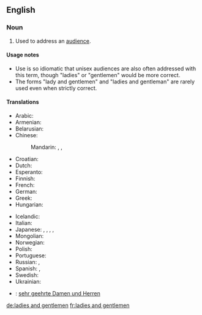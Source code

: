 ==English==

===Noun===
{{en-plural-noun|[[ladies]] and [[gentlemen]]}}

# {{idiom}} Used to address an [[audience]].

====Usage notes====
* Use is so idiomatic that unisex audiences are also often addressed with this term, though "ladies" or "gentlemen" would be more correct.
* The forms "lady and gentlemen" and "ladies and gentleman" are rarely used even when strictly correct.

====Translations====
{{trans-top|used to address an audience}}
* Arabic: {{t|ar|سيداتي وسادتي|tr=sayyidaati wa-saadati}}
* Armenian: {{t-|hy|տիկնայք և պարոնայք|tr=tiknayk’ ev paronayk’}}
* Belarusian: {{t|be|панства|p|tr=pánstva|xs=Belarusian}}
* Chinese:
*: Mandarin: {{t|cmn|女士們，先生們|sc=Hani}},  {{t|cmn|女士们，先生们|tr=nǚshìmen, xiānshengmen|sc=Hani}},  {{qualifier|everyone, ladies and gentlemen}} {{t|cmn|各位|tr=gèwèi|sc=Hani}}
* Croatian: {{t-|hr|dame i gospodo}}
* Dutch: {{t-|nl|dames en heren}}
* Esperanto: {{t-|eo|Gesinjoroj|xs=Esperanto}}
* Finnish: {{t-|fi|hyvät naiset ja herrat}}
* French: {{t+|fr|Mesdames et Messieurs}}
* German: {{t-|de|meine Damen und Herren}}
* Greek: {{t-|el|Κυρίες και κύριοι|tr=Kiríes ke kírii}}
* Hungarian: {{t-|hu|hölgyeim és uraim}}
{{trans-mid}}
* Icelandic: {{t-|is|dömur mínar og herrar}}
* Italian: {{t-|it|signore e signori}}
* Japanese: {{t|ja|go-resseki-no minasama|alt=御列席の皆様|tr=ごれっせきのみなさま, go-resseki-no minasama}},  {{t|ja|御来場の皆様|tr=ごらいじょうのみなさま, go-raijō-no minasama}},  {{t|ja|名家出身の紳士淑女|tr=めいか しゅっしんのしんし しゅくじょ. meikakushin-no shinshi shukujo}},  {{qualifier|everyone, ladies and gentlemen}} {{t|ja|各位|tr=かくい, kakui}},  {{t-|ja|諸君|tr=しょくん, shokun}}
* Mongolian: {{t|mn|ноёд хатагтай нар аа|tr=nóyod khatagtáy nar áa|sc=Cyrl|xs=Mongolian}}
* Norwegian: {{t|no|mine damer og herrer}}
* Polish: {{t+|pl|państwo}}
* Portuguese: {{t-|pt|senhoras e senhores}}
* Russian: {{t-|ru|господа|p|tr=gospodá}}, {{t-|ru|дамы и господа|tr=damy i gospoda}}
* Spanish: {{t-|es|señoras y señores}}, {{t|es|damas y caballeros}}
* Swedish: {{t|sv|mina damer och herrar}}
* Ukrainian: {{t|uk|панство|p|tr=pánstvo|xs=Ukrainian}}
{{trans-bottom}}

{{checktrans-top}}
* {{ttbc|German}}: [[sehr geehrte Damen und Herren]]
{{trans-bottom}}

[[de:ladies and gentlemen]]
[[fr:ladies and gentlemen]]